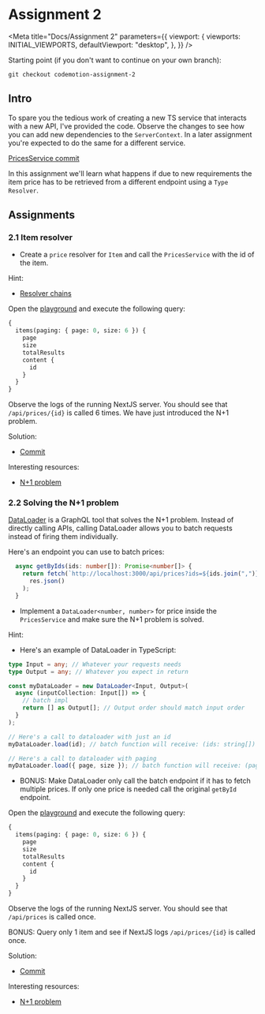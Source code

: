 
# Assignment 2

<Meta
  title="Docs/Assignment 2"
  parameters={{
    viewport: {
      viewports: INITIAL_VIEWPORTS,
      defaultViewport: "desktop",
    },
  }}
/>

Starting point (if you don't want to continue on your own branch):

```
git checkout codemotion-assignment-2
```

## Intro

To spare you the tedious work of creating a new TS service that interacts with a new API, I've provided the code. Observe
the changes to see how you can add new dependencies to the `ServerContext`. In a later assignment you're expected to do
the same for a different service.

[PricesService commit](https://github.com/Rachnerd/webshop/commit/939c9a5a2c772e6a7af2d5375668fbd67a69938e)

In this assignment we'll learn what happens if due to new requirements the item price has to be retrieved from a different
endpoint using a `Type Resolver`.

## Assignments

### 2.1 Item resolver

- Create a `price` resolver for `Item` and call the `PricesService` with the id of the item.

Hint:

- [Resolver chains](https://www.apollographql.com/docs/apollo-server/data/resolvers/#resolver-chains)

Open the [playground](http://localhost:4000) and execute the following query:

```graphql
{
  items(paging: { page: 0, size: 6 }) {
    page
    size
    totalResults
    content {
      id
    }
  }
}
```

Observe the logs of the running NextJS server. You should see that `/api/prices/{id}` is called 6 times. We have just
introduced the N+1 problem.


Solution:

- [Commit](https://github.com/Rachnerd/webshop/commit/1519eca11ad4fc8c4e07ca0f3c53f1e10061f17e)

Interesting resources:

- [N+1 problem](https://medium.com/the-marcy-lab-school/what-is-the-n-1-problem-in-graphql-dd4921cb3c1a)

### 2.2 Solving the N+1 problem

[DataLoader](https://github.com/graphql/dataloader) is a GraphQL tool that solves the N+1 problem. Instead of directly
calling APIs, calling DataLoader allows you to batch requests instead of firing them individually.

Here's an endpoint you can use to batch prices:

```typescript
  async getByIds(ids: number[]): Promise<number[]> {
    return fetch(`http://localhost:3000/api/prices?ids=${ids.join(",")}`).then((res) =>
      res.json()
    );
  }
```

- Implement a `DataLoader<number, number>` for price inside the `PricesService` and make sure the N+1 problem is solved.

Hint:

- Here's an example of
  DataLoader in TypeScript:

```typescript
type Input = any; // Whatever your requests needs
type Output = any; // Whatever you expect in return

const myDataLoader = new DataLoader<Input, Output>(
  async (inputCollection: Input[]) => {
    // batch impl
    return [] as Output[]; // Output order should match input order
  }
);

// Here's a call to dataloader with just an id
myDataLoader.load(id); // batch function will receive: (ids: string[])

// Here's a call to dataloader with paging
myDataLoader.load({ page, size }); // batch function will receive: (pagings: GQLPagingParams[])
```

- BONUS: Make DataLoader only call the batch endpoint if it has to fetch multiple prices. If only one price is needed
  call the original `getById` endpoint.

Open the [playground](http://localhost:4000) and execute the following query:

```graphql
{
  items(paging: { page: 0, size: 6 }) {
    page
    size
    totalResults
    content {
      id
    }
  }
}
```

Observe the logs of the running NextJS server. You should see that `/api/prices` is called once.

BONUS: Query only 1 item and see if NextJS logs `/api/prices/{id}` is called once.



Solution:

- [Commit](https://github.com/Rachnerd/webshop/commit/bd7257b74c0885650f75b38149cccb5ac06e7106)

Interesting resources:

- [N+1 problem](https://medium.com/the-marcy-lab-school/what-is-the-n-1-problem-in-graphql-dd4921cb3c1a)
